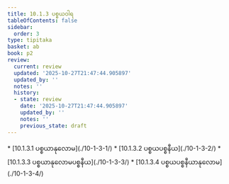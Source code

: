 ```yaml
---
title: 10.1.3 ပစ္စယဝါရ
tableOfContents: false
sidebar:
  order: 3
type: tipitaka
basket: ab
book: p2
review:
  current: review
  updated: '2025-10-27T21:47:44.905897'
  updated_by: ''
  notes: ''
  history:
  - state: review
    date: '2025-10-27T21:47:44.905897'
    updated_by: ''
    notes: ''
    previous_state: draft
---
```



<ReviewStatus review={frontmatter.review} showDetails={true} />

<HypothesisAnnotation frontmatter={frontmatter} />

<DynamicBreadcrumb />



<TableOfContents book="p2" section="10.1.3">
* [10.1.3.1 ပစ္စယာနုလောမ](./10-1-3-1/)
* [10.1.3.2 ပစ္စယပစ္စနီယ](./10-1-3-2/)
* [10.1.3.3 ပစ္စယာနုလောမပစ္စနီယ](./10-1-3-3/)
* [10.1.3.4 ပစ္စယပစ္စနီယာနုလောမ](./10-1-3-4/)
</TableOfContents>